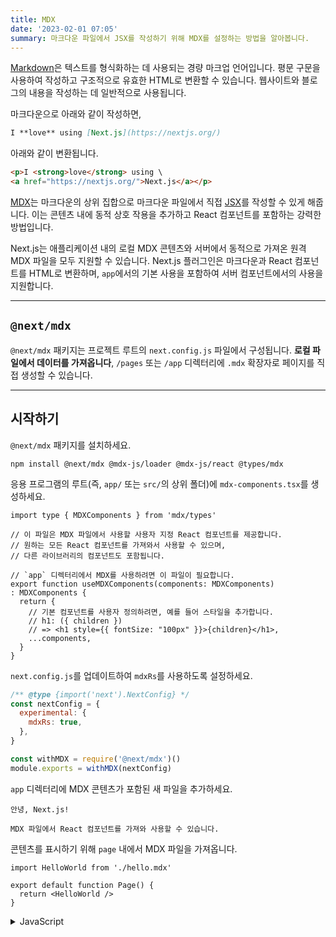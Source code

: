 ```yaml
---
title: MDX
date: '2023-02-01 07:05'
summary: 마크다운 파일에서 JSX를 작성하기 위해 MDX를 설정하는 방법을 알아봅니다.
---
```

<TOCInline toc={props.toc} asDisclosure />


[Markdown](https://daringfireball.net/projects/markdown/syntax)은 텍스트를 형식화하는 데 사용되는 경량 마크업 언어입니다. 평문 구문을 사용하여 작성하고 구조적으로 유효한 HTML로 변환할 수 있습니다. 웹사이트와 블로그의 내용을 작성하는 데 일반적으로 사용됩니다.

 마크다운으로 아래와 같이 작성하면,

```md
I **love** using [Next.js](https://nextjs.org/)
```

아래와 같이 변환됩니다.

```html
<p>I <strong>love</strong> using \
<a href="https://nextjs.org/">Next.js</a></p>
```

[MDX](https://mdxjs.com/)는 마크다운의 상위 집합으로 마크다운 파일에서 직접 [JSX](https://react.dev/learn/writing-markup-with-jsx)를 작성할 수 있게 해줍니다. 이는 콘텐츠 내에 동적 상호 작용을 추가하고 React 컴포넌트를 포함하는 강력한 방법입니다.

Next.js는 애플리케이션 내의 로컬 MDX 콘텐츠와 서버에서 동적으로 가져온 원격 MDX 파일을 모두 지원할 수 있습니다. Next.js 플러그인은 마크다운과 React 컴포넌트를 HTML로 변환하며, `app`에서의 기본 사용을 포함하여 서버 컴포넌트에서의 사용을 지원합니다.

---

## `@next/mdx`

`@next/mdx` 패키지는 프로젝트 루트의 `next.config.js` 파일에서 구성됩니다. **로컬 파일에서 데이터를 가져옵니다**, `/pages` 또는 `/app` 디렉터리에 `.mdx` 확장자로 페이지를 직접 생성할 수 있습니다.

---

## 시작하기

`@next/mdx` 패키지를 설치하세요.

```bash:터미널
npm install @next/mdx @mdx-js/loader @mdx-js/react @types/mdx
```

응용 프로그램의 루트(즉, `app/` 또는 `src/`의 상위 폴더)에 `mdx-components.tsx`를 생성하세요.

```tsx:mdx-components.tsx
import type { MDXComponents } from 'mdx/types'

// 이 파일은 MDX 파일에서 사용할 사용자 지정 React 컴포넌트를 제공합니다.
// 원하는 모든 React 컴포넌트를 가져와서 사용할 수 있으며,
// 다른 라이브러리의 컴포넌트도 포함됩니다.

// `app` 디렉터리에서 MDX를 사용하려면 이 파일이 필요합니다.
export function useMDXComponents(components: MDXComponents)
: MDXComponents {
  return {
    // 기본 컴포넌트를 사용자 정의하려면, 예를 들어 스타일을 추가합니다.
    // h1: ({ children }) 
    // => <h1 style={{ fontSize: "100px" }}>{children}</h1>,
    ...components,
  }
}
```

`next.config.js`를 업데이트하여 `mdxRs`를 사용하도록 설정하세요.

```js:"next.config.js
/** @type {import('next').NextConfig} */
const nextConfig = {
  experimental: {
    mdxRs: true,
  },
}

const withMDX = require('@next/mdx')()
module.exports = withMDX(nextConfig)
```

`app` 디렉터리에 MDX 콘텐츠가 포함된 새 파일을 추가하세요.

```md:"app/hello.mdx"
안녕, Next.js!

MDX 파일에서 React 컴포넌트를 가져와 사용할 수 있습니다.
```

콘텐츠를 표시하기 위해 `page` 내에서 MDX 파일을 가져옵니다.

```tsx:app/page.tsx
import HelloWorld from './hello.mdx'

export default function Page() {
  return <HelloWorld />
}
```
<details>
    <summary>JavaScript</summary>
```jsx:app/page.js
import HelloWorld from './hello.mdx'

export default function Page() {
  return <HelloWorld />
}
```
</details>

---

## 원격 MDX

만약 마크다운 또는 MDX 파일이 애플리케이션 내부에 _존재하지 않는다면_, 서버에서 그것들을 동적으로 가져올 수 있습니다. 이것은 CMS 또는 다른 데이터 소스에서 내용을 가져오는 데 유용합니다.

MDX 콘텐츠를 가져오기 위한 두 가지 인기 있는 커뮤니티 패키지가 있습니다. [`next-mdx-remote`](https://github.com/hashicorp/next-mdx-remote#react-server-components-rsc--nextjs-app-directory-support)와 [`contentlayer`](https://www.contentlayer.dev/). 예를 들면, 아래 예제는 `next-mdx-remote`를 사용합니다.

> 주의 깊게 진행해 주세요. MDX는 자바스크립트로 컴파일되며 서버에서 실행됩니다. 신뢰할 수 있는 출처에서만 MDX 콘텐츠를 가져와야 합니다. 그렇지 않으면 원격 코드 실행(RCE)이 발생할 수 있습니다.

```tsx:app/page.tsx
import { MDXRemote } from 'next-mdx-remote/rsc'

export default async function Home() {
  const res = await fetch('https://...')
  const markdown = await res.text()
  return <MDXRemote source={markdown} />
}
```
<details>
    <summary>JavaScript</summary>

```jsx:app/page.js
import { MDXRemote } from 'next-mdx-remote/rsc'

export default async function Home() {
  const res = await fetch('https://...')
  const markdown = await res.text()
  return <MDXRemote source={markdown} />
}
```
</details>

---

## 레이아웃

MDX 콘텐츠 주위에 레이아웃을 공유하려면 App Router와 함께 [내장 레이아웃 지원](/docs/nextjs/routing/pages-and-layouts#레이아웃)을 사용할 수 있습니다.

---

## Remark와 Rehype 플러그인

MDX 콘텐츠를 변환하기 위해 `remark`와 `rehype` 플러그인을 선택적으로 제공할 수 있습니다. 예를 들어, GitHub Flavored Markdown을 지원하기 위해 `remark-gfm`를 사용할 수 있습니다.

`remark`와 `rehype` 생태계가 ESM만 지원하므로, 설정 파일로 `next.config.mjs`를 사용해야 합니다.

```js:next.config.mjs
import remarkGfm from 'remark-gfm'
import createMDX from '@next/mdx'

/** @type {import('next').NextConfig} */
const nextConfig = {}

const withMDX = createMDX({
  options: {
    extension: /\.mdx?$/,
    remarkPlugins: [remarkGfm],
    rehypePlugins: [],
    // 만약 `MDXProvider`를 사용한다면, 아래 줄의 주석을 해제하세요.
    // providerImportSource: "@mdx-js/react",
  },
})
export default withMDX(nextConfig)
```

---

## 프론트매터

프론트매터는 페이지에 대한 데이터를 저장하기 위해 사용할 수 있는 YAML과 유사한 키/값 쌍입니다. `@next/mdx`는 기본적으로 프론트매터를 지원하지 않지만, MDX 콘텐츠에 프론트매터를 추가하기 위한 많은 솔루션이 있습니다. 예를 들면 [gray-matter](https://github.com/jonschlinkert/gray-matter)와 같은 것들이 있습니다.

`@next/mdx`로 페이지 메타데이터에 접근하려면, `.mdx` 파일 내에서 메타 객체를 내보낼 수 있습니다.

```mdx
export const meta = {
  author: 'Rich Haines',
}

# 나의 MDX 페이지
```

---

## 커스텀 요소들

마크다운을 사용하는 즐거운 점 중 하나는, 이것이 기본 `HTML` 요소로 매핑되기 때문에 빠르고 직관적으로 쓸 수 있다는 것입니다.

```md
이것은 마크다운에서의 목록입니다.

- 하나
- 둘
- 셋
```

위의 것은 다음 `HTML`을 생성합니다.

```html
<p>이것은 마크다운에서의 목록입니다.</p>

<ul>
  <li>하나</li>
  <li>둘</li>
  <li>셋</li>
</ul>
```

웹사이트나 애플리케이션에 맞춤 느낌을 주기 위해 자신의 요소들을 스타일링하려 할 때, 단축 코드를 전달할 수 있습니다. 이것들은 `HTML` 요소에 매핑되는 자신만의 커스텀 컴포넌트입니다. 이를 위해 `MDXProvider`를 사용하고 컴포넌트 객체를 prop으로 전달합니다. 컴포넌트 객체 내의 각 객체 키는 `HTML` 요소 이름에 매핑됩니다.

활성화하려면 `next.config.js`에서 `providerImportSource: "@mdx-js/react"`를 지정해야 합니다.

```js:next.config.js
const withMDX = require('@next/mdx')({
  // ...
  options: {
    providerImportSource: '@mdx-js/react',
  },
})
```

그런 다음 페이지에서 프로바이더를 설정합니다.

```jsx:pages/index.js
import { MDXProvider } from '@mdx-js/react'
import Image from 'next/image'
import { Heading, InlineCode, Pre, Table, Text } from 'my-components'

const ResponsiveImage = (props) => (
  <Image
    alt={props.alt}
    sizes="100vw"
    style={{ width: '100%', height: 'auto' }}
    {...props}
  />
)

const components = {
  img: ResponsiveImage,


  h1: Heading.H1,
  h2: Heading.H2,
  p: Text,
  pre: Pre,
  code: InlineCode,
}

export default function Post(props) {
  return (
    <MDXProvider components={components}>
      <main {...props} />
    </MDXProvider>
  )
}
```

사이트 전체에서 사용한다면, 모든 MDX 페이지가 커스텀 요소 설정을 선택하도록 `_app.js`에 프로바이더를 추가하려고 할 수 있습니다.

---

## 깊게 탐구하기: 마크다운을 HTML로 어떻게 변환하나요?

React는 기본적으로 마크다운을 이해하지 못합니다. 마크다운 평문을 HTML로 변환해야 합니다. 이 작업은 `remark`와 `rehype`를 통해 수행할 수 있습니다.

`remark`는 마크다운 주변의 다양한 도구들을 모아놓은 생태계입니다. `rehype`도 마찬가지로, HTML을 위한 도구 모음입니다. 예를 들어, 아래 코드 조각은 마크다운을 HTML로 변환합니다.

```js
import { unified } from 'unified'
import remarkParse from 'remark-parse'
import remarkRehype from 'remark-rehype'
import rehypeSanitize from 'rehype-sanitize'
import rehypeStringify from 'rehype-stringify'

main()

async function main() {
  const file = await unified()
    .use(remarkParse) // 마크다운 AST로 변환
    .use(remarkRehype) // HTML AST로 변환
    .use(rehypeSanitize) // HTML 입력 청소
    .use(rehypeStringify) // AST를 직렬화된 HTML로 변환
    .process('안녕, Next.js!')

  console.log(String(file)) // <p>안녕, Next.js!</p>
}
```

`remark`와 `rehype` 생태계에는 [구문 강조](https://github.com/atomiks/rehype-pretty-code), [헤딩 링킹](https://github.com/rehypejs/rehype-autolink-headings), [목차 생성](https://github.com/remarkjs/remark-toc) 등을 위한 플러그인들이 포함되어 있습니다.

아래와 같이 `@next/mdx`를 사용할 때는 `remark`나 `rehype`를 직접 사용할 필요가 **없습니다**. 이미 처리되어 있기 때문입니다.

## Rust 기반 MDX 컴파일러 사용하기 (실험적)

Next.js는 Rust로 작성된 새로운 MDX 컴파일러를 지원합니다. 이 컴파일러는 아직 실험적이며, 실제 운영 환경에서의 사용은 권장되지 않습니다. 새로운 컴파일러를 사용하려면, `withMDX`에 넘겨줄 때 `next.config.js`를 설정해야 합니다.

```js:next.config.js
module.exports = withMDX({
  experimental: {
    mdxRs: true,
  },
})
```
---

## 유용한 링크들

- [MDX](https://mdxjs.com)
- [`@next/mdx`](https://www.npmjs.com/package/@next/mdx)
- [remark](https://github.com/remarkjs/remark)
- [rehype](https://github.com/rehypejs/rehype)